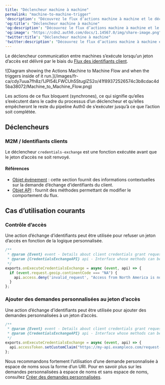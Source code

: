---
title: "Déclencheur machine à machine"
permalink: "machine-to-machine-trigger"
'description': "Découvrez le flux d’actions machine à machine et le déclencheur d’action d’échange d’identifiants, qui s’exécute dans le cadre du flux machine à machine."
'og:title': "Déclencheur machine à machine"
'og:description': "Découvrez le flux d’actions machine à machine et le déclencheur d’action d’échange d’identifiants, qui s’exécute dans le cadre du flux machine à machine."
'og:image': "https://cdn2.auth0.com/docs/1.14567.0/img/share-image.png"
'twitter:title': "Déclencheur machine à machine"
'twitter:description': "Découvrez le flux d’actions machine à machine et le déclencheur d’action d’échange d’identifiants, qui s’exécute dans le cadre du flux machine à machine."
---

Le déclencheur communication entre machines s’exécute lorsqu’un jeton d’accès est délivré par le biais du [Flux des identifiants client](/docs/fr-ca/get-started/authentication-and-authorization-flow/client-credentials-flow).

<Frame>![Diagram showing the Actions Machine to Machine Flow and when the triggers inside of it run.](/images/fr-ca/cdy7uua7fh8z/1JPl54LFWCUh5StuglZS2o/41f89372526574c3b8cdac4d5ba38072/Machine_to_Machine_Flow.png)</Frame>

Les actions de ce flux bloquent (synchrones), ce qui signifie qu’elles s’exécutent dans le cadre du processus d’un déclencheur et qu’elles empêcheront le reste du pipeline Auth0 de s’exécuter jusqu’à ce que l’action soit complétée.

## Déclencheurs

### M2M / Identifiants clients

Le déclencheur `credentials-exchange` est une fonction exécutée avant que le jeton d’accès ne soit renvoyé.

#### Références

* [Objet événement](/docs/fr-ca/customize/actions/explore-triggers/machine-to-machine-trigger/credentials-exchange-event-object) : cette section fournit des informations contextuelles sur la demande d’échange d’identifiants du client.
* [Objet API](/docs/fr-ca/customize/actions/explore-triggers/machine-to-machine-trigger/credentials-exchange-api-object) : fournit des méthodes permettant de modifier le comportement du flux.

## Cas d’utilisation courants

### Contrôle d’accès

Une action d’échange d’identifiants peut être utilisée pour refuser un jeton d’accès en fonction de la logique personnalisée.

```javascript lines
/**
 * @param {Event} event - Details about client credentials grant request.
 * @param {CredentialsExchangeAPI} api - Interface whose methods can be used to change the behavior of client credentials grant.
 */
exports.onExecuteCredentialsExchange = async (event, api) => {
  if (event.request.geoip.continentCode === "NA") {
    api.access.deny('invalid_request', "Access from North America is not allowed.");
  }
};
```

### Ajouter des demandes personnalisées au jeton d’accès

Une action d’échange d’identifiants peut être utilisée pour ajouter des demandes personnalisées à un jeton d’accès.

```javascript lines
/**
 * @param {Event} event - Details about client credentials grant request.
 * @param {CredentialsExchangeAPI} api - Interface whose methods can be used to change the behavior of client credentials grant.
 */
exports.onExecuteCredentialsExchange = async (event, api) => {
  api.accessToken.setCustomClaim("https://my-api.exampleco.com/request-ip", event.request.ip);  
};
```

<Callout icon="file-lines" color="#0EA5E9" iconType="regular">

Nous recommandons fortement l’utilisation d’une demande personnalisée à espace de noms sous la forme d’un URI. Pour en savoir plus sur les demandes personnalisées à espace de noms et sans espace de noms, consultez [Créer des demandes personnalisées](/docs/fr-ca/secure/tokens/json-web-tokens/create-custom-claims).

</Callout>

